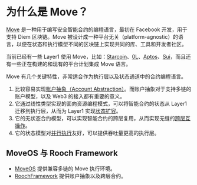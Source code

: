 # 为什么是 Move？

[Move](https://github.com//move-language/move) 是一种用于编写安全智能合约的编程语言，最初在 Facebook 开发，用于支持 Diem 区块链。Move 被设计成一种平台无关（platform-agnostic）的语言，以便在状态和执行模型不同的区块链上实现共同的库、工具和开发者社区。

当前已经有一些 Layer1 使用 Move，比如：[Starcoin](https://github.com/starcoinorg/starcoin)、[0L](https://github.com/OLSF/libra)、[Aptos](https://github.com/aptos-labs/aptos-core)、[Sui](https://github.com/MystenLabs/sui)，而且还有一些正在构建的和现有的平台计划集成 Move 语言。

Move 有几个关键特性，非常适合作为执行层以及状态通道中的合约编程语言。

1. 比较容易实现[账户抽象（Account Abstraction）](02-account-abstraction.md)。而账户抽象对于支持多链的账户模型，以及 Web3 的接入都有重要的意义。
2. 它通过线性类型实现的面向资源编程模式，可以将智能合约的状态从 Layer1 迁移到执行层，从而为 Layer1 实现[状态扩容](../06-state-scaling.md)。
3. 它的无状态合约模型，可以实现智能合约的跨层复用，从而实现无缝的[跨层互操作](01-cross-layer-interoperability.md)。
4. 它的状态模型对[并行执行](../05-parallel-transaction-execution.md)友好，可以提供吞吐量更高的执行层。

## MoveOS 与 Rooch Framework

* [MoveOS](04-moveos.md) 提供兼容多链的 Move 执行环境。
* [RoochFramework](03-rooch-framework.md) 提供账户抽象以及跨层合约。